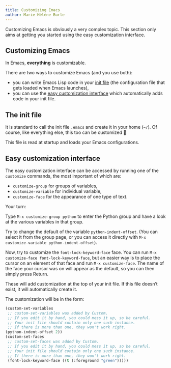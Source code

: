 ```yaml
---
title: Customizing Emacs
author: Marie-Hélène Burle
---
```


:::{.def}

Customizing Emacs is obviously a very complex topic. This section only aims at getting you started using the easy customization interface.

:::

## Customizing Emacs

In Emacs, **everything** is customizable.

There are two ways to customize Emacs (and you use both):

- you can write Emacs Lisp code in your [init file](https://www.gnu.org/software/emacs/manual/html_node/emacs/Init-File.html) (the configuration file that gets loaded when Emacs launches),
- you can use the [easy customization interface](https://www.gnu.org/software/emacs/manual/html_node/emacs/Easy-Customization.html) which automatically adds code in your init file.

## The init file

It is standard to call the init file `.emacs` and create it in your home (`~/`). Of course, like everything else, this too can be customized 🙂

This file is read at startup and loads your Emacs configurations.

## Easy customization interface

The easy customization interface can be accessed by running one of the `customize` commands, the most important of which are:

- `customize-group` for groups of variables,
- `customize-variable` for individual variable,
- `customize-face` for the appearance of one type of text.

:::{.exo}

:::{.yourturn}

Your turn:

:::

Type `M-x customize-group python` to enter the Python group and have a look at the various variables in that group.

Try to change the default of the variable `python-indent-offset`. (You can select it from the group page, or you can access it directly with `M-x customize-variable python-indent-offset`).

Now, try to customize the `font-lock-keyword-face` face. You can run `M-x customize-face font-lock-keyword-face`, but an easier way is to place the cursor on an element of that face and run `M-x customize-face`. The name of the face your cursor was on will appear as the default, so you can then simply press Return.

:::

These will add customization at the top of your init file. If this file doesn't exist, it will automatically create it.

The customization will be in the form:

```.lisp
(custom-set-variables
 ;; custom-set-variables was added by Custom.
 ;; If you edit it by hand, you could mess it up, so be careful.
 ;; Your init file should contain only one such instance.
 ;; If there is more than one, they won't work right.
(python-indent-offset 2))
(custom-set-faces
 ;; custom-set-faces was added by Custom.
 ;; If you edit it by hand, you could mess it up, so be careful.
 ;; Your init file should contain only one such instance.
 ;; If there is more than one, they won't work right.
 (font-lock-keyword-face ((t (:foreground "green")))))
```
